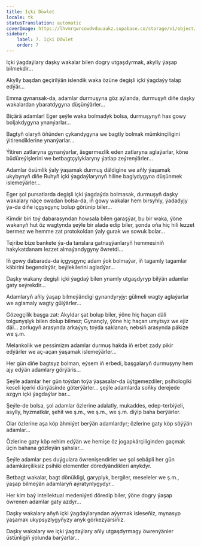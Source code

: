 ```yaml
---
title: Içki Döwlet
locale: tk
statusTranslation: automatic
coverImage: https://lhvmrqwrcowdvduuaukz.supabase.co/storage/v1/object/public/strapi-uploads/small_cover-tratado-de-psicologia-revolucionaria.webp-5e15e1cec4e0ebebcde5d7fc7565d8fd.webp
sidebar:
    label: 7. Içki Döwlet
    order: 7
---
```

Içki ýagdaýlary daşky wakalar bilen dogry utgaşdyrmak, akylly ýaşap bilmekdir...

Akylly başdan geçirilýän islendik waka özüne degişli içki ýagdaýy talap edýär...

Emma gynansak-da, adamlar durmuşyna göz aýlanda, durmuşyň diňe daşky wakalardan ybaratdygyna düşünýärler...

Biçärä adamlar! Eger şeýle waka bolmadyk bolsa, durmuşynyň has gowy boljakdygyna ynanýarlar...

Bagtyň olaryň öňünden çykandygyna we bagtly bolmak mümkinçiligini ýitirendiklerine ynanýarlar...

Ýitiren zatlaryna gynanýarlar, äsgermezlik eden zatlaryna aglaýarlar, köne büdüreýişlerini we betbagtçylyklaryny ýatlap zeýrenýärler...

Adamlar ösümlik ýaly ýaşamak durmuş däldigine we aňly ýaşamak ukybynyň diňe Ruhyň içki ýagdaýlarynyň hiline baglydygyna düşünmek islemeýärler...

Eger şol pursatlarda degişli içki ýagdaýda bolmasak, durmuşyň daşky wakalary näçe owadan bolsa-da, iň gowy wakalar hem birsyhly, ýadadyjy ýa-da diňe içgysgynç bolup görünip biler...

Kimdir biri toý dabarasyndan howsala bilen garaşýar, bu bir waka, ýöne wakanyň hut öz wagtynda şeýle bir alada edip biler, şonda oňa hiç hili lezzet bermez we hemme zat protokoldan ýaly gurak we sowuk bolar...

Tejribe bize bankete ýa-da tanslara gatnaşýanlaryň hemmesiniň hakykatdanam lezzet almaýandygyny öwretdi...

Iň gowy dabarada-da içgysgynç adam ýok bolmaýar, iň tagamly tagamlar käbirini begendirýär, beýlekilerini agladýar...

Daşky wakany degişli içki ýagdaý bilen ynamly utgaşdyryp bilýän adamlar gaty seýrekdir...

Adamlaryň aňly ýaşap bilmeýändigi gynandyryjy: gülmeli wagty aglaýarlar we aglamaly wagty gülýärler...

Gözegçilik başga zat: Akyldar şat bolup biler, ýöne hiç haçan däli tolgunyşlyk bilen dolup bilmez; Gynançly, ýöne hiç haçan umytsyz we ejiz däl... zorlugyň arasynda arkaýyn; toýda saklanan; nebsiň arasynda päkize we ş.m.

Melankolik we pessimizm adamlar durmuş hakda iň erbet zady pikir edýärler we aç-açan ýaşamak islemeýärler...

Her gün diňe bagtsyz bolman, eýsem iň erbedi, başgalaryň durmuşyny hem ajy edýän adamlary görýäris...

Şeýle adamlar her gün toýdan toýa ýaşasalar-da üýtgemezdiler; psihologiki keseli içerki dünýäsinde göterýärler... şeýle adamlarda soňky derejede azgyn içki ýagdaýlar bar...

Şeýle-de bolsa, şol adamlar özlerine adalatly, mukaddes, edep-terbiýeli, asylly, hyzmatkär, şehit we ş.m., we ş.m., we ş.m. diýip baha berýärler.

Olar özlerine aşa köp ähmiýet berýän adamlardyr; özlerine gaty köp söýýän adamlar...

Özlerine gaty köp rehim edýän we hemişe öz jogapkärçiliginden gaçmak üçin bahana gözleýän şahslar...

Şeýle adamlar pes duýgulara öwrenişendirler we şol sebäpli her gün adamkärçiliksiz psihiki elementler döredýändikleri anykdyr.

Betbagt wakalar, bagt dönükligi, garyplyk, bergiler, meseleler we ş.m., ýaşap bilmeýän adamlaryň aýratynlygydyr...

Her kim baý intellektual medeniýeti döredip biler, ýöne dogry ýaşap öwrenen adamlar gaty azdyr...

Daşky wakalary aňyň içki ýagdaýlaryndan aýyrmak isleseňiz, mynasyp ýaşamak ukypsyzlygyňyzy anyk görkezýärsiňiz.

Daşky wakalary we içki ýagdaýlary aňly utgaşdyrmagy öwrenýänler üstünligiň ýolunda barýarlar...


